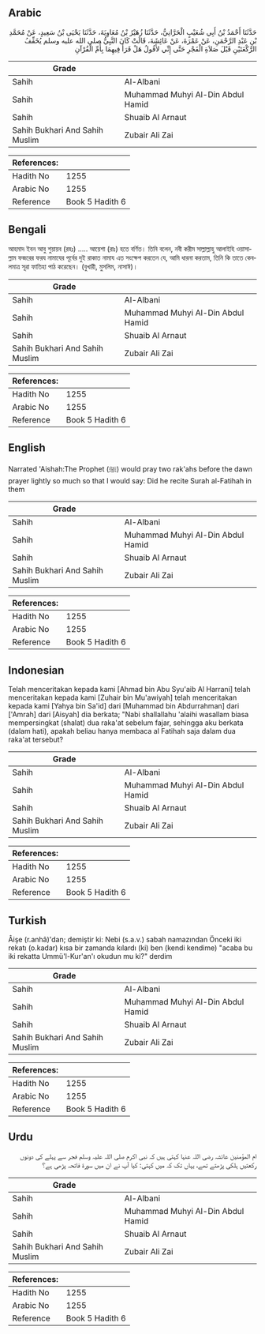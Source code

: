 ## Arabic


<div dir="rtl" lang="ar" style={{fontSize:'larger',backgroundColor:'#f8f9fa',padding:20}}>
حَدَّثَنَا أَحْمَدُ بْنُ أَبِي شُعَيْبٍ الْحَرَّانِيُّ، حَدَّثَنَا زُهَيْرُ بْنُ مُعَاوِيَةَ، حَدَّثَنَا يَحْيَى بْنُ سَعِيدٍ، عَنْ مُحَمَّدِ بْنِ عَبْدِ الرَّحْمَنِ، عَنْ عَمْرَةَ، عَنْ عَائِشَةَ، قَالَتْ كَانَ النَّبِيُّ صلى الله عليه وسلم يُخَفِّفُ الرَّكْعَتَيْنِ قَبْلَ صَلاَةِ الْفَجْرِ حَتَّى إِنِّي لأَقُولُ هَلْ قَرَأَ فِيهِمَا بِأُمِّ الْقُرْآنِ
</div>
<div style={{backgroundColor:'#f8f9fa',padding:20, marginBottom: 10}}><table> <thead> <tr> <th>Grade</th> <th></th> </tr> </thead> <tbody> <tr><td>Sahih</td><td>Al-Albani</td></tr><tr><td>Sahih</td><td>Muhammad Muhyi Al-Din Abdul Hamid</td></tr><tr><td>Sahih</td><td>Shuaib Al Arnaut</td></tr><tr><td>Sahih Bukhari And Sahih Muslim</td><td>Zubair Ali Zai</td></tr></tbody></table><table> <thead> <tr> <th>References:</th> <th></th> </tr> </thead> <tbody><tr><td>Hadith No</td><td>1255</td></tr><tr><td>Arabic No</td><td>1255</td></tr><tr><td>Reference</td><td>Book 5 Hadith 6</td></tr></tbody></table></div>

## Bengali


<div dir="ltr" lang="bn" style={{fontSize:'larger',backgroundColor:'#f8f9fa',padding:20}}>
আহমাদ ইবন আবু শুয়ায়ব (রহঃ) ..... আয়েশা (রাঃ) হতে বর্ণিত। তিনি বলেন, নবী করীম সাল্লাল্লাহু আলাইহি ওয়াসাল্লাম ফজরের ফরয নামাযের পূর্বের দুই রাকাত নামায এত সংক্ষেপ করতেন যে, আমি ধারনা করতাম, তিনি কি তাতে কেবলমাত্র সূরা ফাতিহা পাঠ করেছেন। (বুখারী, মুসলিম, নাসাঈ)।
</div>
<div style={{backgroundColor:'#f8f9fa',padding:20, marginBottom: 10}}><table> <thead> <tr> <th>Grade</th> <th></th> </tr> </thead> <tbody> <tr><td>Sahih</td><td>Al-Albani</td></tr><tr><td>Sahih</td><td>Muhammad Muhyi Al-Din Abdul Hamid</td></tr><tr><td>Sahih</td><td>Shuaib Al Arnaut</td></tr><tr><td>Sahih Bukhari And Sahih Muslim</td><td>Zubair Ali Zai</td></tr></tbody></table><table> <thead> <tr> <th>References:</th> <th></th> </tr> </thead> <tbody><tr><td>Hadith No</td><td>1255</td></tr><tr><td>Arabic No</td><td>1255</td></tr><tr><td>Reference</td><td>Book 5 Hadith 6</td></tr></tbody></table></div>

## English


<div dir="ltr" lang="en" style={{fontSize:'larger',backgroundColor:'#f8f9fa',padding:20}}>
Narrated 'Aishah:The Prophet (ﷺ) would pray two rak'ahs before the dawn prayer lightly so much so that I would say: Did he recite Surah al-Fatihah in them
</div>
<div style={{backgroundColor:'#f8f9fa',padding:20, marginBottom: 10}}><table> <thead> <tr> <th>Grade</th> <th></th> </tr> </thead> <tbody> <tr><td>Sahih</td><td>Al-Albani</td></tr><tr><td>Sahih</td><td>Muhammad Muhyi Al-Din Abdul Hamid</td></tr><tr><td>Sahih</td><td>Shuaib Al Arnaut</td></tr><tr><td>Sahih Bukhari And Sahih Muslim</td><td>Zubair Ali Zai</td></tr></tbody></table><table> <thead> <tr> <th>References:</th> <th></th> </tr> </thead> <tbody><tr><td>Hadith No</td><td>1255</td></tr><tr><td>Arabic No</td><td>1255</td></tr><tr><td>Reference</td><td>Book 5 Hadith 6</td></tr></tbody></table></div>

## Indonesian


<div dir="ltr" lang="id" style={{fontSize:'larger',backgroundColor:'#f8f9fa',padding:20}}>
Telah menceritakan kepada kami [Ahmad bin Abu Syu'aib Al Harrani] telah menceritakan kepada kami [Zuhair bin Mu'awiyah] telah menceritakan kepada kami [Yahya bin Sa'id] dari [Muhammad bin Abdurrahman] dari ['Amrah] dari [Aisyah] dia berkata; "Nabi shallallahu 'alaihi wasallam biasa mempersingkat (shalat) dua raka'at sebelum fajar, sehingga aku berkata (dalam hati), apakah beliau hanya membaca al Fatihah saja dalam dua raka'at tersebut?
</div>
<div style={{backgroundColor:'#f8f9fa',padding:20, marginBottom: 10}}><table> <thead> <tr> <th>Grade</th> <th></th> </tr> </thead> <tbody> <tr><td>Sahih</td><td>Al-Albani</td></tr><tr><td>Sahih</td><td>Muhammad Muhyi Al-Din Abdul Hamid</td></tr><tr><td>Sahih</td><td>Shuaib Al Arnaut</td></tr><tr><td>Sahih Bukhari And Sahih Muslim</td><td>Zubair Ali Zai</td></tr></tbody></table><table> <thead> <tr> <th>References:</th> <th></th> </tr> </thead> <tbody><tr><td>Hadith No</td><td>1255</td></tr><tr><td>Arabic No</td><td>1255</td></tr><tr><td>Reference</td><td>Book 5 Hadith 6</td></tr></tbody></table></div>

## Turkish


<div dir="ltr" lang="tr" style={{fontSize:'larger',backgroundColor:'#f8f9fa',padding:20}}>
Âişe (r.anhâ)'dan; demiştir ki: Nebi (s.a.v.) sabah namazından Önceki iki rekatı (o.kadar) kısa bir zamanda kılardı (ki) ben (kendi kendime) "acaba bu iki rekatta Ummü'l-Kur'an'ı okudun mu ki?" derdim
</div>
<div style={{backgroundColor:'#f8f9fa',padding:20, marginBottom: 10}}><table> <thead> <tr> <th>Grade</th> <th></th> </tr> </thead> <tbody> <tr><td>Sahih</td><td>Al-Albani</td></tr><tr><td>Sahih</td><td>Muhammad Muhyi Al-Din Abdul Hamid</td></tr><tr><td>Sahih</td><td>Shuaib Al Arnaut</td></tr><tr><td>Sahih Bukhari And Sahih Muslim</td><td>Zubair Ali Zai</td></tr></tbody></table><table> <thead> <tr> <th>References:</th> <th></th> </tr> </thead> <tbody><tr><td>Hadith No</td><td>1255</td></tr><tr><td>Arabic No</td><td>1255</td></tr><tr><td>Reference</td><td>Book 5 Hadith 6</td></tr></tbody></table></div>

## Urdu


<div dir="rtl" lang="ur" style={{fontSize:'larger',backgroundColor:'#f8f9fa',padding:20}}>
ام المؤمنین عائشہ رضی اللہ عنہا کہتی ہیں کہ نبی اکرم صلی اللہ علیہ وسلم فجر سے پہلے کی دونوں رکعتیں ہلکی پڑھتے تھے، یہاں تک کہ میں کہتی: کیا آپ نے ان میں سورۃ فاتحہ پڑھی ہے؟
</div>
<div style={{backgroundColor:'#f8f9fa',padding:20, marginBottom: 10}}><table> <thead> <tr> <th>Grade</th> <th></th> </tr> </thead> <tbody> <tr><td>Sahih</td><td>Al-Albani</td></tr><tr><td>Sahih</td><td>Muhammad Muhyi Al-Din Abdul Hamid</td></tr><tr><td>Sahih</td><td>Shuaib Al Arnaut</td></tr><tr><td>Sahih Bukhari And Sahih Muslim</td><td>Zubair Ali Zai</td></tr></tbody></table><table> <thead> <tr> <th>References:</th> <th></th> </tr> </thead> <tbody><tr><td>Hadith No</td><td>1255</td></tr><tr><td>Arabic No</td><td>1255</td></tr><tr><td>Reference</td><td>Book 5 Hadith 6</td></tr></tbody></table></div>